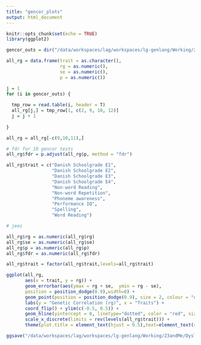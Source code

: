 ```yaml
---
title: "gencor_plots"
output: html_document
---
```


```r
knitr::opts_chunk$set(echo = TRUE)
library(ggplot2)
```

```r
gencor_outs = dir("/data/workspaces/lag/workspaces/lg-genlang/Working/23andMe/Clapbeat/LDSC/GenCor", full.names = T, pattern = ".out")

all_rg = data.frame(trait = as.character(),
                    rg = as.numeric(),
                    se = as.numeric(),
                    p = as.numeric())

j = 1
for (i in gencor_outs) {
  
  tmp_row = read.table(i, header = T)
  all_rg[j,] = tmp_row[1, c(2, 9, 10, 12)]
  j = j + 1
  
}

all_rg = all_rg[-c(9,10,11),]

# fdr for 10 gencor tests
all_rg$fdr = p.adjust(all_rg$p, method = "fdr")

all_rg$trait = c("Danish Schoolgrade E1",
                 "Danish Schoolgrade E2",
                 "Danish Schoolgrade E3",
                 "Danish Schoolgrade E4",
                 "Non-word Reading",
                 "Non-word Repetition",
                 "Phoneme awareness",
                 "Performance IQ",
                 "Spelling",
                 "Word Reading")

# jeez

all_rg$rg = as.numeric(all_rg$rg)
all_rg$se = as.numeric(all_rg$se)
all_rg$p = as.numeric(all_rg$p)
all_rg$fdr = as.numeric(all_rg$fdr)

```

```r
all_rg$trait = factor(all_rg$trait,levels=all_rg$trait)

ggplot(all_rg,
       aes(x = trait, y = rg)) +
       geom_errorbar(aes(ymax = rg + se,  ymin = rg - se),
       position = position_dodge(0.9),width=0) +
       geom_point(position = position_dodge(0.9), size = 2, colour = "darkgreen") +
       labs(y = "Genetic Correlation (rg)", x = "Traits") +
       coord_flip() + ylim(c(-0.5, 0.5)) +
       geom_hline(yintercept = 0, linetype="dotted", color = "red", size=0.5) +
       scale_x_discrete(limits = rev(levels(all_rg$trait))) +
       theme(plot.title = element_text(hjust = 0.5),text=element_text(size=17)) + theme_minimal()

ggsave("/data/workspaces/lag/workspaces/lg-genlang/Working/23andMe/Dyslexia2/Evolution/dys_rhy_pleiotropy/results/gencor/rhythm_vs_all_gencor_v2.pdf")
```